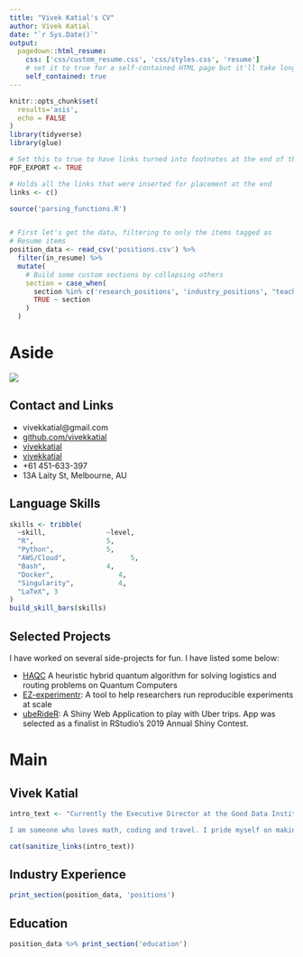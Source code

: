 ```yaml
---
title: "Vivek Katial's CV"
author: Vivek Katial
date: "`r Sys.Date()`"
output:
  pagedown::html_resume:
    css: ['css/custom_resume.css', 'css/styles.css', 'resume']
    # set it to true for a self-contained HTML page but it'll take longer to render
    self_contained: true
---
```



```r
knitr::opts_chunk$set(
  results='asis', 
  echo = FALSE
)
library(tidyverse)
library(glue)

# Set this to true to have links turned into footnotes at the end of the document
PDF_EXPORT <- TRUE

# Holds all the links that were inserted for placement at the end
links <- c()

source('parsing_functions.R')


# First let's get the data, filtering to only the items tagged as
# Resume items
position_data <- read_csv('positions.csv') %>% 
  filter(in_resume) %>% 
  mutate(
    # Build some custom sections by collapsing others
    section = case_when(
      section %in% c('research_positions', 'industry_positions', "teaching_positions") ~ 'positions',
      TRUE ~ section
    )
  ) 
```


Aside
================================================================================


<img src="vivek-pic.png">

Contact and Links {#contact}
--------------------------------------------------------------------------------

- <i class="fa fa-envelope"></i> vivekkatial@gmail.com
- <i class="fa fa-github"></i> [github.com/vivekkatial](https://github.com/vivekkatial)
- <i class="fa fa-stack-overflow"></i> [vivekkatial](https://stackoverflow.com/users/8509235/vivek-katial)
- <i class="fa fa-linkedin"></i> [vivekkatial](https://www.linkedin.com/in/vivek-katial-81b01a87/)
- <i class="fa fa-phone"></i> +61 451-633-397
- <i class="fa fa-home"></i> 13A Laity St, Melbourne, AU


Language Skills {#skills}
--------------------------------------------------------------------------------


```r
skills <- tribble(
  ~skill,               ~level,
  "R",                  5,
  "Python",             5,
  "AWS/Cloud",                5,
  "Bash",               4,
  "Docker",                4,
  "Singularity",           4,
  "LaTeX", 3
)
build_skill_bars(skills)
```



Selected Projects {#more-info}
--------------------------------------------------------------------------------

I have worked on several side-projects for fun. I have listed some below:

- [HAQC](https://github.com/vivekkatial/HAQC) A heuristic hybrid quantum algorithm for solving logistics and routing problems on Quantum Computers 
- [EZ-experimentr](https://github.com/vivekkatial/ez-experimentr): A tool to help researchers run reproducible experiments at scale
- [ubeRideR](https://github.com/vivekkatial/uber_shiny): A Shiny Web Application to play with Uber trips. App was selected as a finalist in RStudio's 2019 Annual Shiny Contest.



Main
================================================================================

Vivek Katial {#title}
--------------------------------------------------------------------------------


```r
intro_text <- "Currently the Executive Director at the Good Data Institute, Founding member and Data Scientist at Multitudes and a PhD candidate at the University of Melbourne School of Mathematics and Statistics. My PhD research is conducting Instance Space analysis on Quantum optimisation algorithms, under the supervision of Prof. Kate Smith-Miles and Dr Charles Hill

I am someone who loves math, coding and travel. I pride myself on making my work reproducible and thrive for best practice. I enjoy getting my hands dirty in data and am always looking for opportunities where technology can be used for social good."

cat(sanitize_links(intro_text))
```

Industry Experience {data-icon=suitcase}
--------------------------------------------------------------------------------

```r
print_section(position_data, 'positions')
```


Education {data-icon=graduation-cap data-concise=true}
--------------------------------------------------------------------------------

```r
position_data %>% print_section('education')
```


